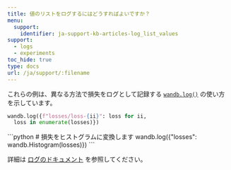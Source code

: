 ---
title: 値のリストをログするにはどうすればよいですか？
menu:
  support:
    identifier: ja-support-kb-articles-log_list_values
support:
  - logs
  - experiments
toc_hide: true
type: docs
url: /ja/support/:filename
---
これらの例は、異なる方法で損失をログとして記録する [`wandb.log()`](/ja/ref/python/log/) の使い方を示しています。
<Tabs>
<Tab title="Tab">
```python
wandb.log({f"losses/loss-{ii}": loss for ii, 
  loss in enumerate(losses)})
```
</Tab>
<Tab title="Tab">
```python
# 損失をヒストグラムに変換します
wandb.log({"losses": wandb.Histogram(losses)})  
```
</Tab>
</Tabs>

詳細は [ログのドキュメント](/ja/guides/models/track/log/) を参照してください。